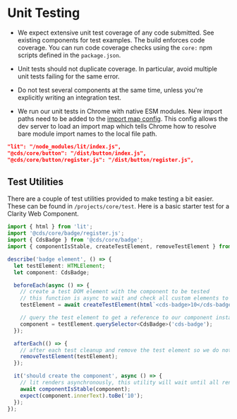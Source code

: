 
<Meta title="Internal Documentation/Unit Testing" />

# Unit Testing

- We expect extensive unit test coverage of any code submitted. See existing
  components for test examples. The build enforces code coverage. You can
  run code coverage checks using the `core:` npm scripts defined in the
  `package.json`.

- Unit tests should not duplicate coverage. In particular, avoid multiple unit
  tests failing for the same error.

- Do not test several components at the same time, unless you're explicitly
  writing an integration test.

- We run our unit tests in Chrome with native ESM modules. New import paths need to
  be added to the [import map config](https://github.com/vmware-clarity/core/blob/main/projects/core/web-dev-server.config.mjs).
  This config allows the dev server to load an import map which tells Chrome how
  to resolve bare module import names to the local file path.

```json
"lit": "/node_modules/lit/index.js",
"@cds/core/button": "/dist/button/index.js",
"@cds/core/button/register.js": "/dist/button/register.js",
```

## Test Utilities

There are a couple of test utilities provided to make testing a bit easier. These can be found in `/projects/core/test`.
Here is a basic starter test for a Clarity Web Component.

```typescript
import { html } from 'lit';
import '@cds/core/badge/register.js';
import { CdsBadge } from '@cds/core/badge';
import { componentIsStable, createTestElement, removeTestElement } from '@cds/core/test';

describe('badge element', () => {
  let testElement: HTMLElement;
  let component: CdsBadge;

  beforeEach(async () => {
    // create a test DOM element with the component to be tested
    // this function is async to wait and check all custom elements to have been registered
    testElement = await createTestElement(html`<cds-badge>10</cds-badge>`);

    // query the test element to get a reference to our component instance
    component = testElement.querySelector<CdsBadge>('cds-badge');
  });

  afterEach(() => {
    // after each test cleanup and remove the test element so we do not pollute the DOM
    removeTestElement(testElement);
  });

  it('should create the component', async () => {
    // lit renders asynchronously, this utility will wait until all rendering has completed before continuing
    await componentIsStable(component);
    expect(component.innerText).toBe('10');
  });
});
```

